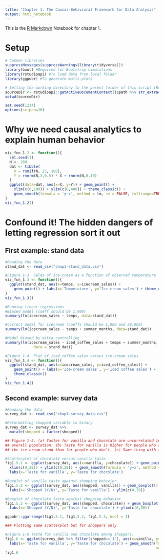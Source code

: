 ```yaml
---
title: "Chapter 1: The Causal-Behavioral Framework for Data Analysis"
output: html_notebook
---
```


This is the [R Markdown](http://rmarkdown.rstudio.com) Notebook for chapter 1.

# Setup 
```r
# Common libraries
suppressMessages(suppressWarnings(library(tidyverse)))
library(boot) #Required for Bootstrap simulations
library(rstudioapi) #To load data from local folder
library(ggpubr) #To generate multi-plots

# Setting the working directory to the parent folder of this script (Rstudio only)
sourceDir <- rstudioapi::getActiveDocumentContext()$path %>% str_extract("^.+/")
setwd(sourceDir)

set.seed(1234)
options(scipen=10)
```

# Why we need causal analytics to explain human behavior 

```r
viz_fun_1.2 <- function(){
  set.seed(1)
  N <- 200
  dat <- tibble(
    X = runif(N, 25, 100),
    Y = rnorm(N,3,0.5) * X + rnorm(N,0,10)
  )
  ggplot(data=dat, aes(x=X, y=Y)) + geom_point() + 
    xlim(c(0,100)) + ylim(c(0,400)) + theme_classic() +
    geom_smooth(formula = 'y~x', method = lm, se = FALSE, fullrange=TRUE)
}
viz_fun_1.2()
```

# Confound it! The hidden dangers of letting regression sort it out 

## First example: stand data

```r
#Reading the data
stand_dat <- read_csv("chap1-stand_data.csv")

```

```r
#Figure 1-3. Sales of ice-cream as a function of observed temperature
viz_fun_1.3 <- function(){
  ggplot(stand_dat, aes(x=temps, y=icecream_sales)) + 
    geom_point() + labs(x='Temperature', y='Ice-cream sales') + theme_classic() 
}
viz_fun_1.3()
```


```r
#Running linear regressions 
#Biased model (coeff should be 1,000)
summary(lm(icecream_sales ~ temps, data=stand_dat))
```

```r
#correct model for icecream (coeffs should be 1,000 and 20,000)
summary(lm(icecream_sales ~ temps + summer_months, data=stand_dat))
```


```r
#Model biased by extra controlling
summary(lm(icecream_sales ~ iced_coffee_sales + temps + summer_months, 
             data = stand_dat))
```


```r
#Figure 1-4. Plot of iced coffee sales versus ice-cream sales
viz_fun_1.4 <- function(){
  ggplot(stand_dat, aes(x=icecream_sales, y=iced_coffee_sales)) + 
    geom_point() + labs(x='Ice-cream sales', y='Iced coffee sales') + 
    theme_classic()
}
viz_fun_1.4()
```

## Second example: survey data

```r
#Reading the data
survey_dat <- read_csv("chap1-survey_data.csv")

#Reformatting shopped variable to binary
survey_dat <- survey_dat %>%
  mutate(shopped = factor(shopped))
```

```r
## Figure 1-5. (a) Tastes for vanilla and chocolate are uncorrelated in the 
## overall population. (b) Taste for vanilla is higher for people who shop at 
## the ice-cream stand than for people who don’t. (c) Same thing with the taste for chocolate.

#Scatterplot of chocolate versus vanilla taste 
fig1.5.1 <- ggplot(survey_dat, aes(x=vanilla, y=chocolate)) + geom_point() +
  xlim(c(0,28)) + ylim(c(0,28)) + geom_smooth(formula = 'y~x', method = lm, se = FALSE) +
  labs(x='Taste for vanilla', y='Taste for chocolate') 

#Boxplot of vanilla taste against shopping behavior
fig1.5.2 <- ggplot(survey_dat, aes(shopped, vanilla)) + geom_boxplot() +
  labs(x='Shopped (Y/N)', y='Taste for vanilla') + ylim(c(0,30))

#Boxplot of chocolate taste against shopping behavior
fig1.5.3 <- ggplot(survey_dat, aes(shopped, chocolate)) + geom_boxplot() +
  labs(x='Shopped (Y/N)', y='Taste for chocolate') + ylim(c(0,30))

ggpubr::ggarrange(fig1.5.1, fig1.5.2, fig1.5.3, ncol = 3)
```


```r
### Plotting same scatterplot but for shoppers only

#Figure 1-6 Taste for vanilla and chocolate among shoppers. 
fig1.6 <- ggplot(survey_dat %>% filter(shopped=='1'), aes(x=vanilla, y=chocolate)) + geom_point() + 
  labs(x='Taste for vanilla', y='Taste for chocolate') + geom_smooth(formula='y~x', method = lm,
                                                                     se = FALSE) 
fig1.6
```
